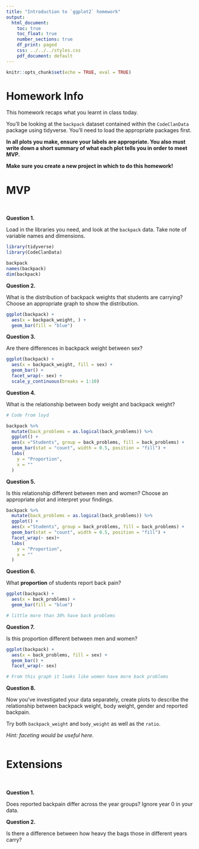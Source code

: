 ```yaml
---
title: "Introduction to `ggplot2` homework"
output:
  html_document:
    toc: true
    toc_float: true
    number_sections: true
    df_print: paged
    css: ../../../styles.css
    pdf_document: default
---
```


```r
knitr::opts_chunk$set(echo = TRUE, eval = TRUE)
```

# Homework Info

This homework recaps what you learnt in class today. 

You'll be looking at the `backpack` dataset contained within the `CodeClanData` package using tidyverse. You'll need to load the appropriate packages first.     

**In all plots you make, ensure your labels are appropriate. You also must write down a short summary of what each plot tells you in order to meet MVP.**  

**Make sure you create a new project in which to do this homework!**


# MVP

<br>

**Question 1.**  

Load in the libraries you need, and look at the `backpack` data. Take note of variable names and dimensions.   

```r
library(tidyverse)
library(CodeClanData)

backpack
names(backpack)
dim(backpack)
```



**Question 2.**

What is the distribution of backpack weights that students are carrying? Choose an appropriate graph to show the distribution. 

```r

ggplot(backpack) +
  aes(x = backpack_weight, ) +
  geom_bar(fill = "blue")
```



**Question 3.**  

Are there differences in backpack weight between sex?   


```r

ggplot(backpack) +
  aes(x = backpack_weight, fill = sex) +
  geom_bar() +
  facet_wrap(~ sex) +
  scale_y_continuous(breaks = 1:10)

```

**Question 4.**  

What is the relationship between body weight and backpack weight?

```r
# Code from loyd

backpack %>% 
  mutate(back_problems = as.logical(back_problems)) %>% 
  ggplot() +
  aes(x ="Students", group = back_problems, fill = back_problems) +
  geom_bar(stat = "count", width = 0.5, position = "fill") +
  labs(
    y = "Proportion",
    x = ""
  )

```



**Question 5.**  

Is this relationship different between men and women? Choose an appropriate plot and interpret your findings.

```r

backpack %>% 
  mutate(back_problems = as.logical(back_problems)) %>% 
  ggplot() +
  aes(x ="Students", group = back_problems, fill = back_problems) +
  geom_bar(stat = "count", width = 0.5, position = "fill") +
  facet_wrap(~ sex)+
  labs(
    y = "Proportion",
    x = ""
  )

```


**Question 6.**  

What **proportion** of students report back pain?   
```r

ggplot(backpack) +
  aes(x = back_problems) +
  geom_bar(fill = "blue")

# little more than 30% have back problems
```


**Question 7.**  

Is this proportion different between men and women? 

```r

ggplot(backpack) +
  aes(x = back_problems, fill = sex) +
  geom_bar() +
  facet_wrap(~ sex)

# From this graph it looks like women have more back problems

```

**Question 8.**  

Now you've investigated your data separately, create plots to describe the relationship between backpack weight, body weight, gender and reported backpain.

Try both `backpack_weight` and `body_weight` as well as the `ratio`.   

*Hint: faceting would be useful here*.   

```r



```


# Extensions

<br>

**Question 1.** 

Does reported backpain differ across the year groups? Ignore year 0 in your data.  


**Question 2.** 

Is there a difference between how heavy the bags those in different years carry?



